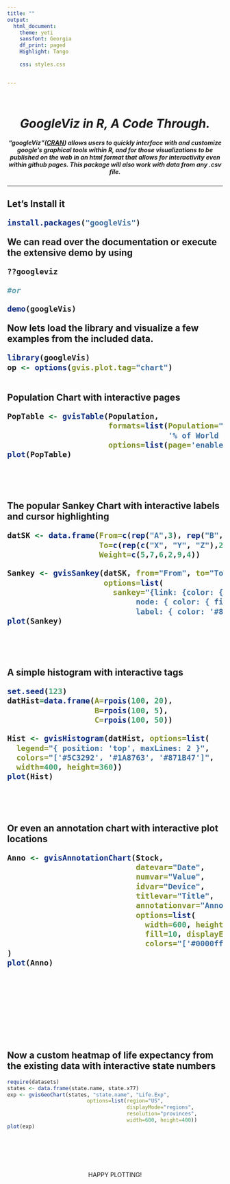 ```yaml
---
title: ""
output:
  html_document:
    theme: yeti
    sansfont: Georgia
    df_print: paged
    Highlight: Tango
    
    css: styles.css


---
```

<center>
<br>
<H1>
***GoogleViz in R, A Code Through.***
</H1>

<h5>
***"googleViz"([CRAN](https://cran.r-project.org/web/packages/googleVis)) allows users to quickly interface with and customize google's graphical tools within R, and for those visualizations to be published on the web in an html format that allows for interactivity even within github pages. This package will also work with data from any .csv file. ***
</h5>
</center>
_________________________

<h2>
Let's Install it 

```r
install.packages("googleVis")

```

We can read over the documentation or execute the extensive demo by using

```r
??googleviz

#or

demo(googleVis) 
```


Now lets load the library and visualize a few examples from the included data.

```r
library(googleVis)
op <- options(gvis.plot.tag="chart")
```
<br>
Population Chart with interactive pages
```r
PopTable <- gvisTable(Population, 
                      formats=list(Population="#,###",
                                   '% of World Population'='#.#%'),
                      options=list(page='enable'))
plot(PopTable)
```
<br>
<br>
<br>
The popular Sankey Chart with interactive labels and cursor highlighting

```r
datSK <- data.frame(From=c(rep("A",3), rep("B", 3)),
                    To=c(rep(c("X", "Y", "Z"),2)),
                    Weight=c(5,7,6,2,9,4))

Sankey <- gvisSankey(datSK, from="From", to="To", weight="Weight",
                     options=list(
                       sankey="{link: {color: { fill: '#d799ae' } },
                            node: { color: { fill: '#a61d4c' },
                            label: { color: '#871b47' } }}"))
plot(Sankey)

```
<br>
<br>
<br>
A simple histogram with interactive tags

```r
set.seed(123)
datHist=data.frame(A=rpois(100, 20),
                   B=rpois(100, 5),
                   C=rpois(100, 50))

Hist <- gvisHistogram(datHist, options=list(
  legend="{ position: 'top', maxLines: 2 }",
  colors="['#5C3292', '#1A8763', '#871B47']",
  width=400, height=360))
plot(Hist)

```
<br>
<br>
<br>
Or even an annotation chart with interactive plot locations

```r
Anno <- gvisAnnotationChart(Stock, 
                            datevar="Date",
                            numvar="Value", 
                            idvar="Device",
                            titlevar="Title", 
                            annotationvar="Annotation",
                            options=list(
                              width=600, height=350,
                              fill=10, displayExactValues=TRUE,
                              colors="['#0000ff','#00ff00']")
)
plot(Anno)
```



<br>
<br>
<br>
<br>
<br>
<br>


Now a custom heatmap of life expectancy from the existing data with interactive state numbers
</h2>
```r
require(datasets)
states <- data.frame(state.name, state.x77)
exp <- gvisGeoChart(states, "state.name", "Life.Exp",
                          options=list(region="US", 
                                       displayMode="regions", 
                                       resolution="provinces",
                                       width=600, height=400))
plot(exp)
```

<br>
<br>
<br>
<br>

<center> HAPPY PLOTTING! </center>